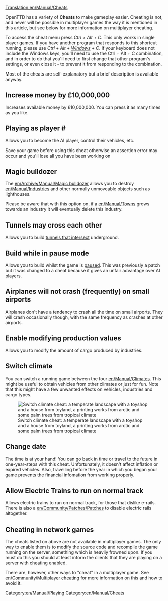 [[Translation:en/Manual/Cheats]]
{{en/Manual/Navigation}}
<div style="margin-right:150px">{{en/Warning| The use of cheats will be recorded in your saved game.}}</div>

OpenTTD has a variety of '''Cheats''' to make gameplay easier. Cheating is not, and never will be possible in multiplayer games the way it is mentioned in this article, but see below for more information on multiplayer cheating.

To access the cheat menu press ''Ctrl + Alt + C''. This only works in single player games. If you have another program that responds to this shortcut running, please use ''Ctrl + Alt + [http://en.wikipedia.org/wiki/windows_key Windows] + C''. If your keyboard does not include the Windows keys, you'll need to use the Ctrl + Alt + C combination, and in order to do that you'll need to first change that other program's settings, or even close it - to prevent it from responding to the combination.

Most of the cheats are self-explanatory but a brief description is available anyway.

==Increase money by £10,000,000==
Increases available money by £10,000,000. You can press it as many times as you like.

==Playing as player #==
Allows you to become the AI player, control their vehicles, etc.

Save your game before using this cheat otherwise an assertion error may occur and you'll lose all you have been working on

==Magic bulldozer==
The [[en/Archive/Manual/Magic bulldozer]] allows you to destroy [[en/Manual/Industries]] and other normally unmoveable objects such as lighthouses.

Please be aware that with this option on, if a [[en/Manual/Towns]] grows towards an industry it will eventually delete this industry.

==Tunnels may cross each other==
Allows you to build [[en/Archive/Manual/Crossing tunnels|tunnels that intersect]] underground.

==Build while in pause mode==
Allows you to build whilst the game is [[en/Archive/Manual/Settings/Build in pause|paused]]. This was previously a patch but it was changed to a cheat because it gives an unfair advantage over AI players.

==Airplanes will not crash (frequently) on small airports==
Airplanes don't have a tendency to crash all the time on small airports. They will crash occasionally though, with the same frequency as crashes at other airports.

==Enable modifying production values==
Allows you to modify the amount of cargo produced by industries.

==Switch climate==
You can switch a running game between the four [[en/Manual/Climates]]. This might be useful to obtain vehicles from other climates or just for fun. Note that this might have a few unwanted effects on vehicles, industries and cargo types.

[[File:en/Manual/Switch climate.png|center|frame|Switch climate cheat: a temperate landscape with a toyshop and a house from toyland, a printing works from arctic and some palm trees from tropical climate]]


==Change date==
The time is at your hand! You can go back in time or travel to the future in one-year-steps with this cheat. Unfortunately, it doesn't affect inflation or expired vehicles. Also, travelling before the year in which you began your game prevents the financial infomation from working properly.

==Allow Electric Trains to run on normal track==
Allows electric trains to run on normal track, for those that dislike e-rails.  There is also a [[en/Community/Patches/Patches]] to disable electric rails altogether.

==Cheating in network games==
The cheats listed on above are not available in multiplayer games.  The only way to enable them is to modify the source code and recompile the game running on the server, something which is heavily frowned upon.  If you must do this you should at least inform the clients that they are playing on a server with cheating enabled.

There are, however, other ways to "cheat" in a multiplayer game.  See [[en/Community/Multiplayer cheating]] for more information on this and how to avoid it.

[[Category:en/Manual/Playing]]
[[Category:en/Manual/Cheats]]